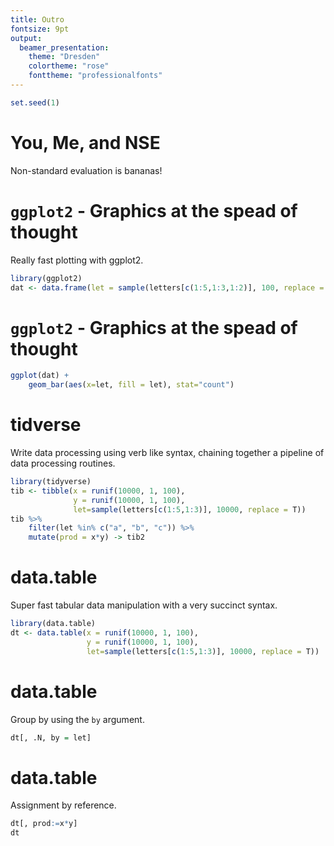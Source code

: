 ```yaml
---
title: Outro
fontsize: 9pt
output:
  beamer_presentation:
    theme: "Dresden"
    colortheme: "rose"
    fonttheme: "professionalfonts"
---
```


```r

set.seed(1)

```

# You, Me, and NSE

Non-standard evaluation is bananas!

# `ggplot2` - Graphics at the spead of thought

Really fast plotting with ggplot2.

```r

library(ggplot2)
dat <- data.frame(let = sample(letters[c(1:5,1:3,1:2)], 100, replace = T))

```

# `ggplot2` - Graphics at the spead of thought

```r

ggplot(dat) +
    geom_bar(aes(x=let, fill = let), stat="count")

```

# tidverse

Write data processing using verb like syntax, chaining together a pipeline of data processing routines.

```r

library(tidyverse)
tib <- tibble(x = runif(10000, 1, 100),
              y = runif(10000, 1, 100),
              let=sample(letters[c(1:5,1:3)], 10000, replace = T))
tib %>%
    filter(let %in% c("a", "b", "c")) %>%
    mutate(prod = x*y) -> tib2

```

# data.table

Super fast tabular data manipulation with a very succinct syntax.

```r

library(data.table)
dt <- data.table(x = runif(10000, 1, 100),
                 y = runif(10000, 1, 100),
                 let=sample(letters[c(1:5,1:3)], 10000, replace = T))

```

# data.table

Group by using the `by` argument.

```r

dt[, .N, by = let]

```

# data.table

Assignment by reference.

```r

dt[, prod:=x*y]
dt

```
